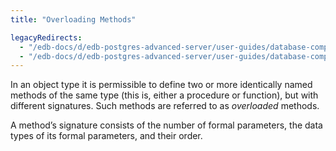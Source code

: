 ```yaml
---
title: "Overloading Methods"

legacyRedirects:
  - "/edb-docs/d/edb-postgres-advanced-server/user-guides/database-compatibility-stored-procedural-language-guide/13/overloading_methods.html"
  - "/edb-docs/d/edb-postgres-advanced-server/user-guides/database-compatibility-stored-procedural-language-guide/latest/overloading_methods.html"
---
```


<div id="overloading_methods" class="registered_link"></div>

In an object type it is permissible to define two or more identically named methods of the same type (this is, either a procedure or function), but with different signatures. Such methods are referred to as *overloaded* methods.

A method’s signature consists of the number of formal parameters, the data types of its formal parameters, and their order.
